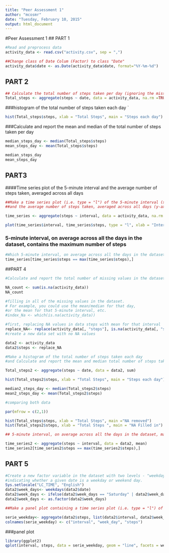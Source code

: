 ```yaml
---
title: "Peer Assessment 1"
author: "mcosmr"
date: "Tuesday, February 10, 2015"
output: html_document
---
```

#Peer Assessment 1
## PART 1
```r
#Read and preprocess data 
activity_data <- read.csv("activity.csv", sep = ",")

##Change class of Date Colum (Factor) to class "Date"
activity_data$date <- as.Date(activity_data$date, format="%Y-%m-%d")

```
## PART 2
```r

## Calculate the total number of steps taken per day (ignoring the missing values in the dataset)
Total_steps <- aggregate(steps ~ date, data = activity_data, na.rm =TRUE, sum)
```

###histogram of the total number of steps taken each day
`
```r
hist(Total_steps$steps, xlab = "Total Steps", main = "Steps each day")
```
###Calculate and report the mean and median of the total number of steps taken per day
  
```r

median_steps_day <- median(Total_steps$steps)
mean_steps_day <- mean(Total_steps$steps)

median_steps_day
mean_steps_day
```
## PART3
####Time series plot of the 5-minute interval and the average number of steps taken, averaged across all days 

```r
##Make a time series plot (i.e. type = "l") of the 5-minute interval (x-axis) 
##and the average number of steps taken, averaged across all days (y-axis)

time_series <- aggregate(steps ~ interval, data = activity_data, na.rm =TRUE, mean)

plot(time_series$interval, time_series$steps, type = "l", xlab = "Interval", ylab = "Average Steps")

```
### 5-minute interval, on average across all the days in the dataset, contains the maximum number of steps

```r
#Which 5-minute interval, on average across all the days in the dataset, contains the maximum number of steps
time_series[time_series$steps == max(time_series$steps),]


```

##PART 4
```r
#Calculate and report the total number of missing values in the dataset

NA_count <- sum(is.na(activity_data))
NA_count
```

```r
#filling in all of the missing values in the dataset. 
# For example, you could use the mean/median for that day,
#or the mean for that 5-minute interval, etc.
#index_Na <- which(is.na(activity_data))

#first, replacing NA values in data steps with mean for that interval
replace_NA<- replace(activity_data[, "steps"], is.na(activity_data[, "steps"])&activity_data$interval %in% time_series$interval , time_series[,"steps"])
#create a new data set with no NA values

data2 <- activity_data
data2$steps <- replace_NA
```

```r
#Make a histogram of the total number of steps taken each day 
#and Calculate and report the mean and median total number of steps taken per day.

Total_steps2 <- aggregate(steps ~ date, data = data2, sum)

hist(Total_steps2$steps, xlab = "Total Steps", main = "Steps each day")

median2_steps_day <- median(Total_steps2$steps)
mean2_steps_day <- mean(Total_steps2$steps)
```

```r
#comparing both data

par(mfrow = c(2,1))

hist(Total_steps$steps, xlab = "Total Steps", main ="NA removed")
hist(Total_steps2$steps, xlab = "Total Steps ", main = "NA Filled in")

## 5-minute interval, on average across all the days in the dataset, maximum number of steps

time_series2 <- aggregate(steps ~ interval, data = data2, mean)
time_series2[time_series2$steps == max(time_series2$steps),]


```
## PART 5
```r

#Create a new factor variable in the dataset with two levels - "weekday" and "weekend" 
#indicating whether a given date is a weekday or weekend day.
Sys.setlocale("LC_TIME", "English")
data2$week_days<- weekdays(data2$date)
data2$week_days <- ifelse(data2$week_days == "Saturday" | data2$week_days == "Sunday", "Weekend", "Weekday")
data2$week_days <- as.factor(data2$week_days)


```
```r
##Make a panel plot containing a time series plot (i.e. type = "l") of the 5-minute interval (x-axis) ##and the average number of steps taken, averaged across all weekday days or weekend days (y-axis). 

serie_weekday<- aggregate(data2$steps, list(data2$interval, data2$week_days), mean)
colnames(serie_weekday) <- c("interval", "week_day", "steps")

```
###panel plot
```r

library(ggplot2)
qplot(interval, steps, data = serie_weekday, geom = "line", facets = week_day~.)

```

